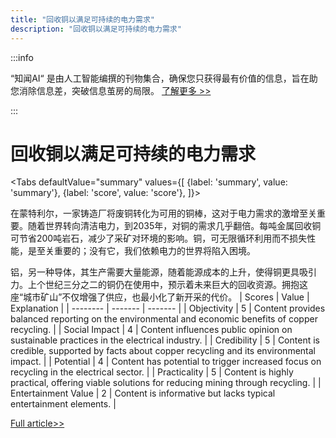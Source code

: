 ```yaml
---
title: "回收铜以满足可持续的电力需求"
description: "回收铜以满足可持续的电力需求"
---
```



:::info

“知闻AI“ 是由人工智能编撰的刊物集合，确保您只获得最有价值的信息，旨在助您消除信息差，突破信息茧房的局限。  [了解更多 >>](/)

:::

# 回收铜以满足可持续的电力需求


<Tabs
	defaultValue="summary"
	values={[
	{label: 'summary', value: 'summary'},
	{label: 'score', value: 'score'},
]}>
<TabItem value="summary">


在蒙特利尔，一家铸造厂将废铜转化为可用的铜棒，这对于电力需求的激增至关重要。随着世界转向清洁电力，到2035年，对铜的需求几乎翻倍。每吨金属回收铜可节省200吨岩石，减少了采矿对环境的影响。铜，可无限循环利用而不损失性能，是至关重要的；没有它，我们依赖电力的世界将陷入困境。

铝，另一种导体，其生产需要大量能源，随着能源成本的上升，使得铜更具吸引力。上个世纪三分之二的铜仍在使用中，预示着未来巨大的回收资源。拥抱这座“城市矿山”不仅增强了供应，也最小化了新开采的代价。
</TabItem>
<TabItem value="score">
	| Scores     | Value   | Explanation |
	| -------- | ------- | ------- |
	| Objectivity  | 5    | Content provides balanced reporting on the environmental and economic benefits of copper recycling.    |
	| Social Impact | 4     | Content influences public opinion on sustainable practices in the electrical industry.    |
	| Credibility    | 5    | Content is credible, supported by facts about copper recycling and its environmental impact.    |
	| Potential    | 4    | Content has potential to trigger increased focus on recycling in the electrical sector.    |
	| Practicality    | 5    | Content is highly practical, offering viable solutions for reducing mining through recycling.    |
	| Entertainment Value    | 2    | Content is informative but lacks typical entertainment elements.    |
</TabItem>
</Tabs>

[Full article>>](https://apnews.com/article/copper-recycling-nexans-mining-electrification-wire-minerals-e61b4a11217528696fb66388ca8a1945)
